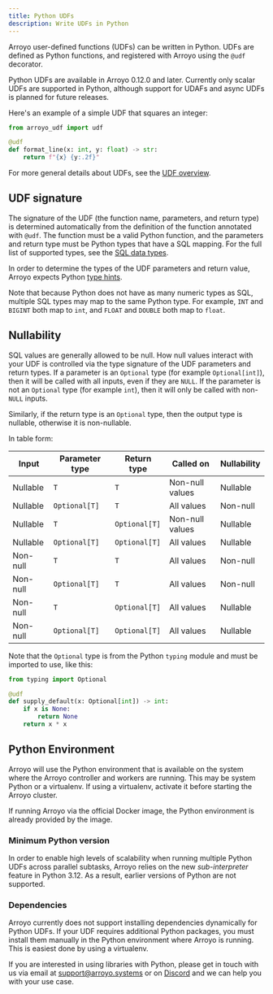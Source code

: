 ```yaml
---
title: Python UDFs
description: Write UDFs in Python
---
```


Arroyo user-defined functions (UDFs) can be written in Python. UDFs are defined
as Python functions, and registered with Arroyo using the `@udf` decorator.

Python UDFs are available in Arroyo 0.12.0 and later. Currently only scalar UDFs
are supported in Python, although support for UDAFs and async UDFs is planned for
future releases.

Here's an example of a simple UDF that squares an integer:

```python
from arroyo_udf import udf

@udf
def format_line(x: int, y: float) -> str:
    return f"{x} {y:.2f}"
```

For more general details about UDFs, see the [UDF overview](/udfs/overview).

## UDF signature

The signature of the UDF (the function name, parameters, and return type) is
determined automatically from the definition of the function annotated with
`@udf`. The function must be a valid Python function, and the parameters and
return type must be Python types that have a SQL mapping. For the full list of
supported types, see the [SQL data types](/sql/data-types).

In order to determine the types of the UDF parameters and return value, Arroyo
expects Python [type hints](https://docs.python.org/3/library/typing.html).

Note that because Python does not have as many numeric types as SQL,
multiple SQL types may map to the same Python type. For example, `INT` and
`BIGINT` both map to `int`, and `FLOAT` and `DOUBLE` both map to `float`.

## Nullability

SQL values are generally allowed to be null. How null values interact with your
UDF is controlled via the type signature of the UDF parameters and return types.
If a parameter is an `Optional` type (for example `Optional[int]`), then it will
be called with all inputs, even if they are `NULL`. If the parameter is not an
`Optional` type (for example `int`), then it will only be called with non-`NULL`
inputs.

Similarly, if the return type is an `Optional` type, then the output type is
nullable, otherwise it is non-nullable.

In table form:

| Input    | Parameter type | Return type | Called on       | Nullability |
| -------- | -------------- | ----------- | --------------- | ----------- |
| Nullable | `T`            | `T`         | Non-null values | Nullable    |
| Nullable | `Optional[T]`  | `T`         | All values      | Non-null    |
| Nullable | `T`            | `Optional[T]` | Non-null values | Nullable    |
| Nullable | `Optional[T]`  | `Optional[T]` | All values      | Nullable    |
| Non-null | `T`            | `T`         | All values      | Non-null    |
| Non-null | `Optional[T]`  | `T`         | All values      | Non-null    |
| Non-null | `T`            | `Optional[T]` | All values      | Nullable    |
| Non-null | `Optional[T]`  | `Optional[T]` | All values      | Nullable    |

Note that the `Optional` type is from the Python `typing` module and must be
imported to use, like this:

```python
from typing import Optional

@udf
def supply_default(x: Optional[int]) -> int:
    if x is None:
        return None
    return x * x
```

## Python Environment

Arroyo will use the Python environment that is available on the system where the
Arroyo controller and workers are running. This may be system Python or a
virtualenv. If using a virtualenv, activate it before starting the Arroyo
cluster.

If running Arroyo via the official Docker image, the Python environment is
already provided by the image.

### Minimum Python version

In order to enable high levels of scalability when running multiple Python UDFs
across parallel subtasks, Arroyo relies on the new _sub-interpreter_ feature in
Python 3.12. As a result, earlier versions of Python are not supported.

### Dependencies

Arroyo currently does not support installing dependencies dynamically for Python
UDFs. If your UDF requires additional Python packages, you must install them
manually in the Python environment where Arroyo is running. This is easiest
done by using a virtualenv.

If you are interested in using libraries with Python, please get in touch with
us via email at [support@arroyo.systems](mailto:support@arroyo.systems) or on
[Discord](https://discord.gg/cjCr5rVmyR) and we can help you with your use case.
